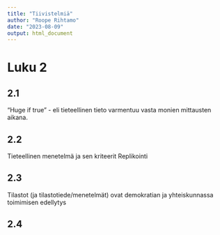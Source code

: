 ```yaml
---
title: "Tiivistelmiä"
author: "Roope Rihtamo"
date: "2023-08-09"
output: html_document
---
```


# Luku 2 

## 2.1

"Huge if true" - eli tieteellinen tieto varmentuu vasta monien mittausten aikana.

## 2.2

Tieteellinen menetelmä ja sen kriteerit
Replikointi

## 2.3

Tilastot (ja tilastotiede/menetelmät) ovat demokratian ja yhteiskunnassa toimimisen edellytys

## 2.4


